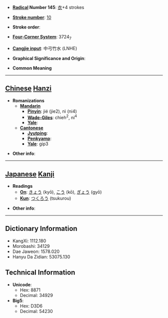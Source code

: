 * '''[[Wiktionary:Chinese radical index| Radical]] Number 145''': [[Wiktionary:Chinese radical index 衣|衣]]+4 strokes

* '''[[Wiktionary:Chinese total strokes index|Stroke number]]''': [[Wiktionary:Chinese total strokes index 10|10]]

* '''Stroke order''': 

* '''[[Wiktionary:Chinese four corner index|Four-Corner System]]''': 3724<sub>7</sub>

* '''[[Wiktionary:Chinese Cangjie index|Cangjie input]]''': 中弓竹水 (LNHE)

* '''Graphical Significance and Origin''': 

* '''Common Meaning'''

----

== [[Chinese]] [[Hanzi]] ==

* '''Romanizations'''
** '''[[Mandarin]]'''
*** '''[[Pinyin]]''': jié (jie2), nì (ni4)
*** '''[[Wade-Giles]]''': chieh<sup>2</sup>, ni<sup>4</sup>
*** '''[[Yale]]''': 
** '''[[Cantonese]]'''
*** '''[[Jyutping]]''':
*** '''[[Penkyamp]]''': 
*** '''[[Yale]]''': gip3

* '''Other info''': 

----

== [[Japanese]] [[Kanji]] ==

* '''Readings'''
** '''[[On]]''': [[きょう]] (kyō), [[こう]] (kō), [[ぎょう]] (gyō)
** '''[[Kun]]''': [[つくろう]] (tsukurou)

* '''Other info''':  

----

== Dictionary Information ==

* KangXi: 1112.180
* Morobashi: 34129
* Dae Jaweon: 1578.020
* Hanyu Da Zidian: 53075.130

== Technical Information ==

* '''Unicode''':
** Hex: 8871
** Decimal: 34929
* '''Big5''':
** Hex: D3D6
** Decimal: 54230